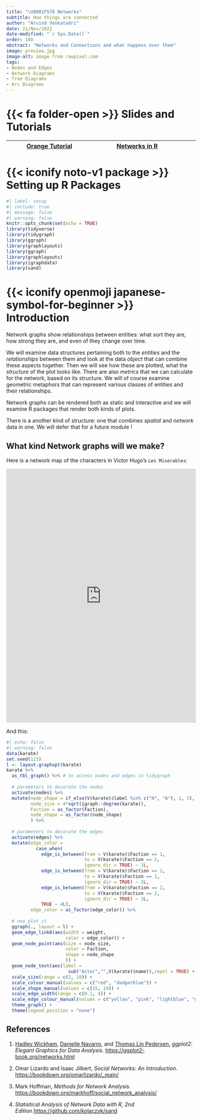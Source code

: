 ```yaml
---
title: "\U0001F578 Networks"
subtitle: How things are connected
author: "Arvind Venkatadri"
date: 21/Nov/2022
date-modified: "`r Sys.Date()`"
order: 100
abstract: "Networks and Connections and what happens over them"
image: preview.jpg
image-alt: image from rawpixel.com
tags:
- Nodes and Edges
- Network Diagrams
- Tree Diagrams
- Arc Diagrams
---
```


# {{< fa folder-open >}} Slides and Tutorials

|     | <a href="./files/networks.ows"> <iconify-icon icon="fluent-emoji:orange-circle"></iconify-icon> Orange Tutorial</a> | <a href="https://r-for-artists.netlify.app/labs/07-networks/07-Grammar-of-Networks.html"><i class="fa-solid                fa-circle-nodes"></i> Networks in R</a>  |     |
|-----|---------------------------------------------------------------------------------------------------------------------|---------------------------------------------------------------------------------------------------------------------------------------------------------------------|-----|

# {{< iconify noto-v1 package >}} Setting up R Packages

```r
#| label: setup
#| include: true
#| message: false
#| warning: false
knitr::opts_chunk$set(echo = TRUE)
library(tidyverse)
library(tidygraph)
library(ggraph)
library(graphlayouts)
library(ggraph)
library(graphlayouts)
library(igraphdata)
library(sand)

```

# {{< iconify openmoji japanese-symbol-for-beginner >}} Introduction

Network graphs show relationships between entities: what sort they are,
how strong they are, and even of they change over time.

We will examine data structures pertaining both to the *entities* and
the *relationships* between them and look at the data *object* that can
combine these aspects together. Then we will see how these are plotted,
what the *structure* of the plot looks like. There are also *metrics*
that we can calculate for the network, based on its structure. We will
of course examine geometric metaphors that can represent various classes
of entities and their relationships.

Network graphs can be rendered both as static and interactive and we
will examine R packages that render both kinds of plots.

There is a another kind of structure: one that combines *spatial* and
*network* data in one. We will defer that for a future module !

## What kind Network graphs will we make?

Here is a network map of the characters in Victor Hugo's
`Les Miserables`:

<iframe width="100%" height="676" frameborder="0" src="https://observablehq.com/embed/@d3/force-directed-graph-canvas?cells=chart">

</iframe>

And this:

```r
#| echo: false
#| warning: false
data(karate)
set.seed(123)
l <- layout.graphopt(karate)
karate %>% 
  as_tbl_graph() %>% # to access nodes and edges in tidygraph
  
  # parameters to decorate the nodes
  activate(nodes) %>% 
  mutate(node_shape = if_else(V(karate)$label %in% c("H", "A"), 1, 2),
         node_size = 4*sqrt(igraph::degree(karate)),
         Faction = as_factor(Faction),
         node_shape = as_factor(node_shape)
         ) %>% 
  
  # parameters to decorate the edges
  activate(edges) %>%
  mutate(edge_color =
           case_when(
             edge_is_between(from = V(karate)$Faction == 1,
                             to = V(karate)$Faction == 2,
                             ignore_dir = TRUE) ~ 1L,
             edge_is_between(from = V(karate)$Faction == 1,
                             to = V(karate)$Faction == 1,
                             ignore_dir = TRUE) ~ 2L,
             edge_is_between(from = V(karate)$Faction == 2,
                             to = V(karate)$Faction == 2,
                             ignore_dir = TRUE) ~ 3L,
             TRUE ~ 4L),
         edge_color = as_factor(edge_color)) %>%
  
  # now plot it
  ggraph(., layout = l) +
  geom_edge_link0(aes(width = weight, 
                      color = edge_color)) + 
  geom_node_point(aes(size = node_size,
                      color = Faction,
                      shape = node_shape
                      )) +
  geom_node_text(aes(label = 
                       sub("Actor","",V(karate)$name)),repel = TRUE) + 
  scale_size(range = c(2, 10)) +
  scale_colour_manual(values = c("red", "dodgerblue")) +
  scale_shape_manual(values = c(15, 19)) +
  scale_edge_width(range = c(0.1, 4)) +
  scale_edge_colour_manual(values = c("yellow", "pink", "lightblue", "grey")) +
  theme_graph() + 
  theme(legend.position = "none")

```

## References

1.  [Hadley Wickham](http://hadley.nz/), [Danielle
    Navarro](https://djnavarro.net/), and [Thomas Lin
    Pedersen](https://www.data-imaginist.com/), *ggplot2: Elegant
    Graphics for Data Analysis*.
    <https://ggplot2-book.org/networks.html>

2.  Omar Lizardo and Isaac Jilbert, *Social Networks: An Introduction*.
    <https://bookdown.org/omarlizardo/_main/>

3.  Mark Hoffman, *Methods for Network Analysis.*
    <https://bookdown.org/markhoff/social_network_analysis/>

4.  *Statistical Analysis of Network Data with R, 2nd
    Edition*.<https://github.com/kolaczyk/sand>
